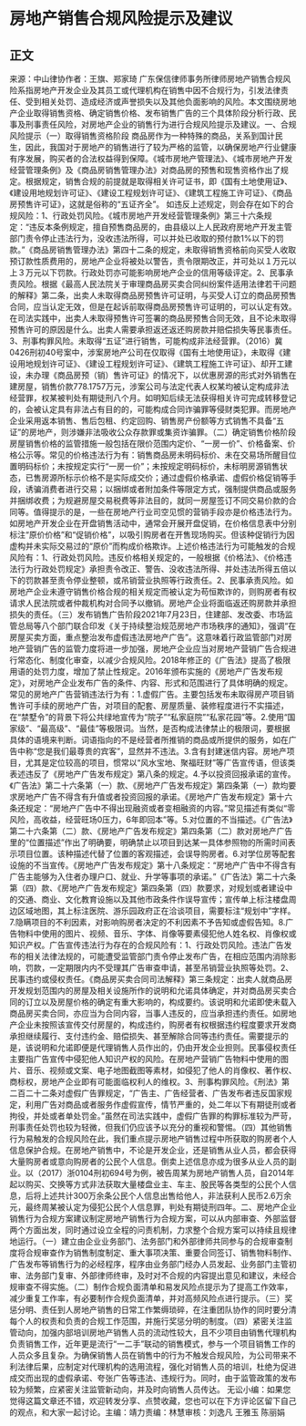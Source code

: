 # 房地产销售合规风险提示及建议
## 正文
来源：中山律协作者：王旗、郑家琦 广东保信律师事务所律师房地产销售合规风险系指房地产开发企业及其员工或代理机构在销售中因不合规行为，引发法律责任、受到相关处罚、造成经济或声誉损失以及其他负面影响的风险。本文围绕房地产企业取得销售资格、确定销售价格、发布销售广告的三个具体阶段分析行政、民事及刑事责任风险，对房地产企业的销售行为进行合规风险提示及建议。一、合规风险提示（一）取得销售资格阶段 商品房作为一种特殊的商品，关系到国计民生，因此，我国对于房地产的销售进行了较为严格的监管，以确保房地产行业健康有序发展，购买者的合法权益得到保障。《城市房地产管理法》、《城市房地产开发经营管理条例》及《商品房销售管理办法》对商品房的预售和现售资格作出了规定。根据规定，销售合规的前提就是取得相关许可证书，即《国有土地使用证》、《建设用地规划许可证》、《建设工程规划许可证》、《建筑工程施工许可证》、《商品房预售许可证》，这就是俗称的“五证齐全”。 如违反上述规定，则会存在如下的合规风险：1、行政处罚风险。《城市房地产开发经营管理条例》第三十六条规定：“违反本条例规定，擅自预售商品房的，由县级以上人民政府房地产开发主管部门责令停止违法行为，没收违法所得，可以并处已收取的预付款1%以下的罚款。”《商品房销售管理办法》第四十二条的规定，未取得销售资格前向买受人收取预订款性质费用的，房地产企业将被处以警告，责令限期改正，并可处以１万元以上３万元以下罚款。行政处罚亦可能影响房地产企业的信用等级评定。2、民事承责风险。根据《最高人民法院关于审理商品房买卖合同纠纷案件适用法律若干问题的解释》第二条，出卖人未取得商品房预售许可证明，与买受人订立的商品房预售合同，应当认定无效，但是在起诉前取得商品房预售许可证明的，可以认定有效。在司法实践中，出卖人未取得预售许可签署的商品房预售合同无效，且不论未取得预售许可的原因是什么。出卖人需要承担返还返还购房款并赔偿损失等民事责任。3、刑事构罪风险。未取得“五证”进行销售，可能构成非法经营罪。（2016）冀0426刑初40号案中，涉案房地产公司在仅取得《国有土地使用证》，未取得《建设用地规划许可证》、《建设工程规划许可证》、《建筑工程施工许可证》、却开工建设，未办理《商品房预（销）售许可证》的情况下，以优惠房源的形式对外销售在建房屋，销售价款778.1757万元，涉案公司与法定代表人权某均被认定构成非法经营罪，权某被判处有期徒刑八个月。如明知后续无法获得相关许可完成转移登记的，会被认定具有非法占有目的的，可能构成合同诈骗罪等侵财类犯罪。而房地产企业采用返本销售、售后包租、约定回购、销售房产份额等方式销售不具备“五证”的房地产，则涉嫌非法吸收公众存款罪或集资诈骗罪。（二）确定销售价格阶段房屋销售价格的监管措施一般包括在限价范围内定价、“一房一价”、价格备案、价格公示等。常见的价格违法行为有：销售商品房未明码标价、未在交易场所醒目位置明码标价；未按规定实行“一房一价”；未按规定明码标价，未标明房源销售状态，已售房源所标示价格不是实际成交价；通过虚假价格承诺、虚假价格促销等手段，诱骗消费者进行交易；以捆绑或者附加条件等限定方式，强制提供商品或服务并捆绑收费；为规避房屋交易税费等非法目的，就同一房屋签订不同交易价款的合同等。值得提示的是，一些在房地产行业司空见惯的营销手段亦是价格违法行为。如房地产开发企业在开盘销售活动中，通常会开展开盘促销，在价格信息表中分别标注“原价价格”和“促销价格”，以吸引购房者在开售现场购买。但该种促销行为因虚构并未实际交易过的“原价”而构成价格欺诈。上述价格违法行为可能触发的合规风险有：1、行政处罚风险。违反价格相关规定的，一般根据《价格法》、《价格违法行为行政处罚规定》承担责令改正、警告、没收违法所得、并处违法所得五倍以下的罚款甚至责令停业整顿，或吊销营业执照等行政责任。2、民事承责风险。如房地产企业未遵守销售价格合规的相关规定而被认定为苟恒欺诈的，则购房者有权请求人民法院或者仲裁机构对合同予以撤销。房地产企业将面临返还购房款并承担损失的责任。（三）发布销售广告阶段2021年7月23日，住建部、发改委、市场监管总局等八个部门联合印发《关于持续整治规范房地产市场秩序的通知》，强调“在房屋买卖方面，重点整治发布虚假违法房地产广告”。这意味着行政监管部门对房地产营销广告的监管力度将进一步加强，房地产企业应当对房地产营销广告合规进行常态化、制度化审查，以减少合规风险。2018年修正的《广告法》提高了极限用语的处罚力度，增加了禁止性规定。2016年颁布实施的《房地产广告发布规定》，对房地产企业发布广告的条件、内容、形式和范围进行了具体明确的规定。常见的房地产广告营销违法行为有：1.虚假广告。主要包括发布未取得房产项目销售许可手续的房地产广告，对项目的配套、房屋质量、装修程度进行不实描述，在“禁墅令”的背景下将公共绿地宣传为“院子”“私家庭院”“私家花园”等。2.使用“国家级”、“最高级”、“最佳”等极限词。当然，是否构成法律禁止的极限词，要根据具体的语境来判断。词语指向的不是经营者所推销的商品或所提供的服务，如在广告中称“您是我们最尊贵的宾客”，显然并不违法。3.含有封建迷信内容。房地产项目，尤其是定位较高的项目，惯常以“风水宝地、聚福旺财”等广告宣传语，但该类表述违反了《房地产广告发布规定》第八条的规定。4.予以投资回报承诺的宣传。《广告法》第二十六条第（一）款、《房地产广告发布规定》第四条第（一）款均要求房地产广告不得含有升值或者投资回报的承诺。《房地产广告发布规定》第十六条还规定：“房地产广告中不得出现融资或者变相融资的内容。”常见描述有类似“零风险，高收益，经营旺场0压力，6年即回本”等。5.对位置的不当描述。《广告法》第二十六条第（二）款、《房地产广告发布规定》第四条第（二）款对房地产广告里的“位置描述”作出了明确要，明确禁止以项目到达某一具体参照物的所需时间表示项目位置。该种描述代替了位置的客观描述，会误导购房者。6.对学位房等配套设施的不当宣传。《房地产广告发布规定》第十八条规定：“房地产广告中不得含有广告主能够为入住者办理户口、就业、升学等事项的承诺。”《广告法》第二十六条第（四）款、《房地产广告发布规定》第四条第（四）款要求，对规划或者建设中的交通、商业、文化教育设施以及其他市政条件作误导宣传；宣传单上标注楼盘周边区域地图，其上标注医院、游乐园政府正在洽谈项目，需要标注“规划中”字样。7.隐瞒项目的不利因素，对影响购房者决定的不利因素不予告知或虚假告知。8.广告物料中使用的图片、视频、音乐、字体、肖像等要素侵犯他人姓名权、肖像权或知识产权。广告宣传违法行为存在的合规风险有：1、行政处罚风险。违法广告发布的相关法律法规的，可能遭受监管部门责令停止发布广告，在相应范围内消除影响，罚款，一定期限内内不受理其广告审查申请，甚至吊销营业执照等处罚。2、民事违约或侵权责任。《商品房买卖合同司法解释》第三条规定：出卖人就商品房开发规划范围内的房屋及相关设施所作的说明和允诺具体确定，并对商品房买卖合同的订立以及房屋价格的确定有重大影响的，构成要约。该说明和允诺即使未载入商品房买卖合同，亦应当为合同内容，当事人违反的，应当承担违约责任。如房地产企业未按照该宣传交付房屋的，构成违约，购房者有权根据违约程度要求开发商承担继续履行、支付违约金、赔偿损失、甚至解除合同等违约责任。需要提示的是，该说明和允诺即便是代理销售人员作出的，仍由开发企业担则。民事侵权责任主要指广告宣传中侵犯他人知识产权的风险。在房地产营销广告物料中使用的图片、音乐、视频或文案、电子地图截图等素材，如侵犯了他人的肖像权、著作权、商标权，房地产企业即有可能面临权利人的维权。3、刑事构罪风险。《刑法》第二百二十二条对虚假广告罪规定，“广告主、广告经营者、广告发布者违反国家规定，利用广告对商品或者服务作虚假宣传，情节严重的，处二年以下有期徒刑或者拘役，并处或者单处罚金。”虽然在司法实践中，虚假广告罪的构罪标准较为严苛，刑事责任处罚也较为轻微，但我们仍应该予以充分的重视和警惕。（四）其他销售行为易触发的合规风险在此，我们重点提示房地产销售过程中所获取的购房者个人信息保护合规。在房地产销售中，不论是开发企业，还是销售从业人员，都会获得大量购房者或意向购房者的公民个人信息。倒卖上述信息亦成为很多从业人员的副业。以（2017）浙0104刑初694号为例，被告周某为房地产销售人员，自2014年起以购买、交换等方式非法获取大量楼盘业主、车主、股民等各类型的公民个人信息，后将上述共计300万余条公民个人信息出售给他人，非法获利人民币2.6万余元，最终周某被认定为侵犯公民个人信息罪，判处有期徒刑四年。二、房地产企业销售行为合规方案建议制定房地产销售行为合规方案，可以从内部审查、外部监督两个方面出发，同时通过设立全程的问责机制，力求整个合规方案可以持续且规律地运行。（一）建立由企业业务部门、法务部门和外部律师共同参与的合规审查制度将合规审查作为销售制度制定、重大事项决策、重要合同签订、销售物料制作、广告发布等销售行为的必经程序，程序由业务部门经办人员发起、业务部门主管初审、法务部门复审、外部律师终审，及时对不合规的内容提出意见和建议，未经合规审查不得实施。（二）制作合规负面清单和易发风险点提示为了提高工作效率，减少重复工作率，有必要制作合规负面清单，并对高频风险点进行提示。（三）奖惩分明、责任到人房地产销售的日常工作繁缛琐碎，在注重团队协作的同时要分清每个人的权责和负责的合规工作范围，并施行奖惩分明的制度。（四）紧密关注监管动向，加强内部培训房地产销售人员的流动性较大，且不少项目由销售代理机构负责销售工作，近年更是流行“一二手”联动的销售模式，参与一个项目销售工作的人员众多且复杂。为确保销售人员在销售中的行为不触发合规风险，为公司带来不利法律后果，应制定对代理机构的选用流程，强化对销售人员的培训，杜绝为促进成交而出现的虚假承诺、夸张广告等违法、违规行为。同时，由于监管政策的发布较为频繁，应紧密关注监管新动向，并及时向销售人员传达。 无讼小编：如果您觉得这篇文章还不错，欢迎转发分享、点赞收藏，您也可以在下方评论区留下自己的观点，和大家一起讨论。主编：靖力责编：林慧审核：刘逸凡 王雅玉 陈丽娟 